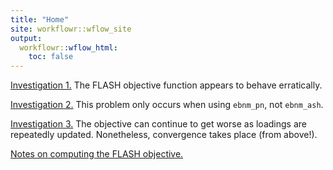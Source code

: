 ```yaml
---
title: "Home"
site: workflowr::wflow_site
output:
  workflowr::wflow_html:
    toc: false
---
```


[Investigation 1.](objective.html) The FLASH objective function appears to behave erratically.

[Investigation 2.](objective2.html) This problem only occurs when using `ebnm_pn`, not `ebnm_ash`.

[Investigation 3.](objective3.html) The objective can continue to get worse as loadings are repeatedly updated. Nonetheless, convergence takes place (from above!).

[Notes on computing the FLASH objective.](obj_notes.html)
